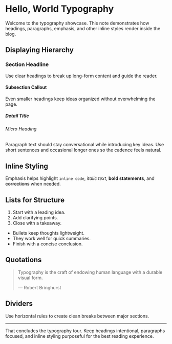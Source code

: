 # Hello, World Typography

Welcome to the typography showcase. This note demonstrates how headings, paragraphs, emphasis, and other inline styles render inside the blog.

## Displaying Hierarchy

### Section Headline

Use clear headings to break up long-form content and guide the reader.

#### Subsection Callout

Even smaller headings keep ideas organized without overwhelming the page.

##### Detail Title

###### Micro Heading

Paragraph text should stay conversational while introducing key ideas. Use short sentences and occasional longer ones so the cadence feels natural.

## Inline Styling

Emphasis helps highlight `inline code`, *italic text*, **bold statements**, and ~~corrections~~ when needed.

## Lists for Structure

1. Start with a leading idea.
2. Add clarifying points.
3. Close with a takeaway.

- Bullets keep thoughts lightweight.
- They work well for quick summaries.
- Finish with a concise conclusion.

## Quotations

> Typography is the craft of endowing human language with a durable visual form.
>
> — Robert Bringhurst

## Dividers

Use horizontal rules to create clean breaks between major sections.

---

That concludes the typography tour. Keep headings intentional, paragraphs focused, and inline styling purposeful for the best reading experience.
